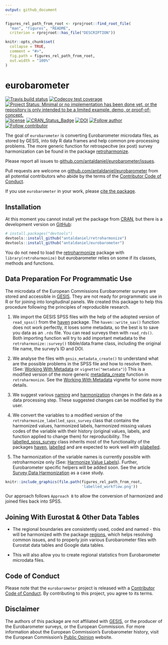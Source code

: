 ```yaml
---
output: github_document
---
```


<!-- README.md is generated from README.Rmd. Please edit that file -->

```r
figures_rel_path_from_root <- rprojroot::find_root_file(
  "man", "figures", "README", 
  criterion = rprojroot::has_file("DESCRIPTION"))

knitr::opts_chunk$set(
  collapse = TRUE,
  comment = "#>",
  fig.path = figures_rel_path_from_root,
  out.width = "100%"
)
```

# eurobarometer

<!-- badges: start -->
[![Travis build status](https://travis-ci.com/antaldaniel/eurobarometer.svg?branch=master)](https://travis-ci.com/antaldaniel/eurobarometer)
[![Codecov test coverage](https://codecov.io/gh/antaldaniel/eurobarometer/branch/master/graph/badge.svg)](https://codecov.io/gh/antaldaniel/eurobarometer?branch=master)
[![Project Status: Minimal or no implementation has been done yet, or the repository is only intended to be a limited example, demo, or proof-of-concept.](https://www.repostatus.org/badges/latest/concept.svg)](https://www.repostatus.org/#concept)
[![license](https://img.shields.io/badge/license-GPL--3-blue.svg)](https://www.gnu.org/licenses/gpl-3.0.en.html)
[![CRAN_Status_Badge](https://www.r-pkg.org/badges/version/eurobarometer)](https://cran.r-project.org/package=eurobarometer)
[![DOI](https://zenodo.org/badge/DOI/10.5281/zenodo.3901724.svg)](https://doi.org/10.5281/zenodo.3901724)
[![Follow author](https://img.shields.io/twitter/follow/antaldaniel.svg?style=social)](https://twitter.com/intent/follow?screen_name=antaldaniel)
[![Follow contributor](https://img.shields.io/twitter/follow/martakolcz.svg?style=social)](https://twitter.com/martakolcz?lang=en)
<!-- badges: end -->

The goal of `eurobarometer` is converting Eurobarometer microdata files, as stored by GESIS, into tidy R data frames and help common pre-processing problems. The more generic function for retrospecitve (ex post) survey harmonization can be found in the package [retroharmonize](http://retroharmonize.satellitereport.com/).

Please report all issues to [github.com/antaldaniel/eurobarometer/issues](https://github.com/antaldaniel/eurobarometer/issues).

Pull requests are welcome on [github.com/antaldaniel/eurobarometer]((https://github.com/antaldaniel/eurobarometer/issues))  from all potential contributors who abide by  the terms of the [Contributor Code of Conduct](https://contributor-covenant.org/version/2/0/CODE_OF_CONDUCT.html). 

If you use `eurobarometer` in your work, please [cite the package](https://doi.org/10.5281/zenodo.3825700).

## Installation

At this moment you cannot install yet the package from [CRAN](https://CRAN.R-project.org), but there is a development version on [GitHub](https://github.com/):

``` r
# install.packages("devtools")
devtools::install_github("antaldaniel/retroharmonize")
devtools::install_github("antaldaniel/eurobarometer")
```

You do not need to load the [retroharmonize](http://retroharmonize.satellitereport.com/) package with `library(retroharmonize)` but eurobarometer relies on some if its classes, methods and functions.

## Data Preparation For Programmatic Use

The microdata of the European Commissions Eurobarometer surveys are stored and accessible in [GESIS](https://www.gesis.org/home). They are not ready for programmatic use in R or for joining into longitudinal panels. We created this package to help this procedure following the principles of reproducible research.

1. We import the GESIS SPSS files with the help of the adopted version of `read_spss()` from the [haven](https://haven.tidyverse.org/) package. The `haven::write_sav()` function does not work perfectly, it loses some metadata, so the best is to save you data as an `.rds` file. You can read surveys then with `read_rds()`. Both importing function will try to add important metadata to the `retroharmonize::survey()` tibble/data.frame class, including the original file name, the survey's ID and DOI. 

2. We analyse the files with `gesis_metadata_create()` to understand what are the possible problems in the SPSS file and how to resolve them. (See: [Working With Metadata](http://eurobarometer.danielantal.eu/articles/metadata.html) or `vignette("metadata")`) This is a modified version of the more generic [metadata_create](http://retroharmonize.satellitereport.com/reference/metadata_create.html) function in `retroharmonize`. See the [Working With Metadata](http://eurobarometer.danielantal.eu/articles/metadata.html) vignette for some more details.

3. We suggest various [naming](http://eurobarometer.danielantal.eu/articles/variable_names.html) and [harmonization](http://eurobarometer.danielantal.eu/articles/workflow.html) changes in the data as a data processing step. These suggested changes can be modified by the user.

4. We convert the variables to a modified version of the `retroharmonize_labelled_spss_survey` class that contains the harmonized values, harmonized labels, harmonized missing values codes of the variable with their history (original values, labels, and function applied to change them)  for reproducibility. The [labelled_spss_survey](http://retroharmonize.satellitereport.com/articles/labelled_spss_survey.html) class inherits most of the functionality of the packages [haven](https://haven.tidyverse.org/),  [labelled](https://cran.r-project.org/web/packages/labelled/vignettes/intro_labelled.html) and are expected to work well with [sjlabelled](https://strengejacke.github.io/sjlabelled/articles/labelleddata.html).

5. The harmonization of the variable names is currently possible with retroharmonize only (See: [Harmonize Value Labels](http://retroharmonize.satellitereport.com/articles/harmonize_labels.html)). Further, Eurobarometer specific helpers will be added soon. See the article [Survey Data Harmonization](http://eurobarometer.danielantal.eu/articles/harmonization.html) as a case study.

```r
knitr::include_graphics(file.path(figures_rel_path_from_root, 
                                  'labelled_workflow.png'))
```

Our approach follows `Approach B` to allow the conversion of harmonized and joined files back into SPSS.

## Joining With Eurostat & Other Data Tables

*  The regional boundaries are consistently used, coded and named - this will be harmonized with the package [regions](http://regions.danielantal.eu/), which helps resolving common issues, and to properly join various Eurobarometer files with Eurostat data tables and Google data tables.

* This will also allow you to create regional statistics from Eurobarometer microdata files.

## Code of Conduct

Please note that the `eurobarometer` project is released with a [Contributor Code of Conduct](https://contributor-covenant.org/version/2/0/CODE_OF_CONDUCT.html). By contributing to this project, you agree to its terms.

## Disclaimer

The authors of this package are not affiliated with [GESIS](https://www.gesis.org/home), or the producer of the Eurobarometer surveys, or the European Commission. For more information about the European Commission's Eurobarometer history, visit the European Commission's [Public Opinion](https://ec.europa.eu/commfrontoffice/publicopinion/index.cfm) website.
